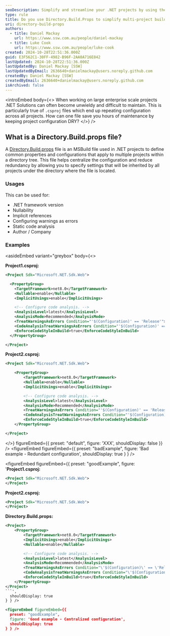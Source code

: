 ```yaml
---
seoDescription: Simplify and streamline your .NET projects by using the Directory.Build.props file. Learn how this MSBuild feature centralizes configuration for multiple projects, reduces redundancy, and improves maintainability for enterprise-level .NET solutions. Discover how to manage common settings like .NET framework version, nullability, implicit references, and static code analysis efficiently across your solution.
type: rule
title: Do you use Directory.Build.Props to simplify multi-project build configurations?
uri: directory-build-props
authors:
  - title: Daniel Mackay
    url: https://www.ssw.com.au/people/daniel-mackay
  - title: Luke Cook
    url: https://www.ssw.com.au/people/luke-cook
created: 2024-10-28T22:51:36.000Z
guid: E3F562C1-30FF-4982-B96F-2AA0A716E842
lastUpdated: 2024-10-28T22:51:36.000Z
lastUpdatedBy: Daniel Mackay [SSW]
lastUpdatedByEmail: 2636640+danielmackay@users.noreply.github.com
createdBy: Daniel Mackay [SSW]
createdByEmail: 2636640+danielmackay@users.noreply.github.com
isArchived: false
---
```


<introEmbed
  body={<>
When working on large enterprise scale projects .NET Solutions can often become unwieldy and difficult to maintain. This is particularly true of `.csproj` files which end up repeating configuration across all projects. How can one file save you hours of maintenance by keeping project configuration DRY?
  </>}
/>
## What is a Directory.Build.props file?

A [Directory.Build.props](https://learn.microsoft.com/en-us/visualstudio/msbuild/customize-by-directory?view=vs-2022&WT.mc_id=DT-MVP-33518) file is an MSBuild file used in .NET projects to define common properties and configurations that apply to multiple projects within a directory tree. This file helps centralize the configuration and reduce redundancy by allowing you to specify settings that will be inherited by all projects under the directory where the file is located.

### Usages

This can be used for:

* .NET framework version
* Nullability
* Implicit references
* Configuring warnings as errors
* Static code analysis
* Author / Company

### Examples

<asideEmbed
  variant="greybox"
  body={<>
    
**Project1.csproj:**

```xml
<Project Sdk="Microsoft.NET.Sdk.Web">

  <PropertyGroup>
    <TargetFramework>net8.0</TargetFramework>
    <Nullable>enable</Nullable>
    <ImplicitUsings>enable</ImplicitUsings>

    <!-- Configure code analysis. -->
    <AnalysisLevel>latest</AnalysisLevel>
    <AnalysisMode>Recommended</AnalysisMode>
    <TreatWarningsAsErrors Condition="'$(Configuration)' == 'Release'">true</TreatWarningsAsErrors>
    <CodeAnalysisTreatWarningsAsErrors Condition="'$(Configuration)' == 'Release'">true</CodeAnalysisTreatWarningsAsErrors>
    <EnforceCodeStyleInBuild>true</EnforceCodeStyleInBuild>
  </PropertyGroup>

</Project>
```

**Project2.csproj:**

```xml
<Project Sdk="Microsoft.NET.Sdk.Web">

    <PropertyGroup>
        <TargetFramework>net8.0</TargetFramework>
        <Nullable>enable</Nullable>
        <ImplicitUsings>enable</ImplicitUsings>

        <!-- Configure code analysis. -->
        <AnalysisLevel>latest</AnalysisLevel>
        <AnalysisMode>Recommended</AnalysisMode>
        <TreatWarningsAsErrors Condition="'$(Configuration)' == 'Release'">true</TreatWarningsAsErrors>
        <CodeAnalysisTreatWarningsAsErrors Condition="'$(Configuration)' == 'Release'">true</CodeAnalysisTreatWarningsAsErrors>
        <EnforceCodeStyleInBuild>true</EnforceCodeStyleInBuild>
    </PropertyGroup>

</Project>
```

  </>}
  figureEmbed={{
    preset: "default",
    figure: 'XXX',
    shouldDisplay: false
  }}
/>
<figureEmbed figureEmbed={{
  preset: "badExample",
  figure: 'Bad example - Redundant configuration',
  shouldDisplay: true
} } />


<figureEmbed figureEmbed={{
  preset: "goodExample",
  figure: '**Project1.csproj:**

```xml
<Project Sdk="Microsoft.NET.Sdk.Web">
</Project>
```

**Project2.csproj:**

```xml
<Project Sdk="Microsoft.NET.Sdk.Web">
</Project>
```

**Directory.Build.props:**

```xml
<Project>
    <PropertyGroup>
        <TargetFramework>net8.0</TargetFramework>
        <ImplicitUsings>enable</ImplicitUsings>
        <Nullable>enable</Nullable>

        <!-- Configure code analysis. -->
        <AnalysisLevel>latest</AnalysisLevel>
        <AnalysisMode>Recommended</AnalysisMode>
        <TreatWarningsAsErrors Condition="\'$(Configuration)\' == \'Release\'">true</TreatWarningsAsErrors>
        <CodeAnalysisTreatWarningsAsErrors Condition="\'$(Configuration)\' == \'Release\'">true</CodeAnalysisTreatWarningsAsErrors>
        <EnforceCodeStyleInBuild>true</EnforceCodeStyleInBuild>
    </PropertyGroup>
</Project>
```',
  shouldDisplay: true
} } />

<figureEmbed figureEmbed={{
  preset: "goodExample",
  figure: 'Good example - Centralized configuration',
  shouldDisplay: true
} } />
